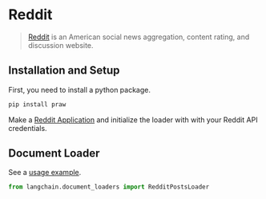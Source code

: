 # Reddit

>[Reddit](www.reddit.com) is an American social news aggregation, content rating, and discussion website.

## Installation and Setup

First, you need to install a python package.

```bash
pip install praw
```

Make a [Reddit Application](https://www.reddit.com/prefs/apps/) and initialize the loader with with your Reddit API credentials.

## Document Loader

See a [usage example](/docs/integrations/document_loaders/reddit).


```python
from langchain.document_loaders import RedditPostsLoader
```
